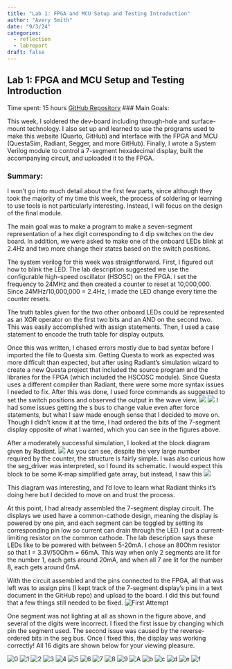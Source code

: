 ```yaml
---
title: "Lab 1: FPGA and MCU Setup and Testing Introduction"
author: "Avery Smith"
date: "9/3/24"
categories:
  - reflection
  - labreport
draft: false
---
```


## Lab 1: FPGA and MCU Setup and Testing Introduction
Time spent: 15 hours
[GitHub Repository](https://github.com/avsmith11/e155-lab1)
### Main Goals:

This week, I soldered the dev-board including through-hole and surface-mount technology. I also set up and learned to use the programs used to make this website (Quarto, GitHub) and interface with the FPGA and MCU (QuestaSim, Radiant, Segger, and more GitHub). Finally, I wrote a System Verilog module to control a 7-segment hexadecimal display, built the accompanying circuit, and uploaded it to the FPGA.


### Summary:
I won't go into much detail about the first few parts, since although they took the majority of my time this week, the process of soldering or learning to use tools is not particularly interesting. Instead, I will focus on the design of the final module.


The main goal was to make a program to make a seven-segment representation of a hex digit corresponding to 4 dip switches on the dev board. In addition, we were asked to make one of the onboard LEDs blink at 2.4Hz and two more change their states based on the switch positions.


The system verilog for this week was straightforward. First, I figured out how to blink the LED. The lab description suggested we use the configurable high-speed oscillator (HSOSC) on the FPGA. I set the frequency to 24MHz and then created a counter to reset at 10,000,000. Since 24MHz/10,000,000 = 2.4Hz, I made the LED change every time the counter resets.


The truth tables given for the two other onboard LEDs could be represented as an XOR operator on the first two bits and an AND on the second two. This was easily accomplished with assign statements. Then, I used a case statement to encode the truth table for display outputs.


Once this was written, I chased errors mostly due to bad syntax before I imported the file to Questa sim. Getting Questa to work as expected was more difficult than expected, but after using Radiant's simulation wizard to create a new Questa project that included the source program and the libraries for the FPGA (which included the HSCOSC module). Since Questa uses a different compiler than Radiant, there were some more syntax issues I needed to fix. After this was done, I used force commands as suggested to set the switch positions and observed the output in the wave view.
![](sim1.png)
![](sim2.png)
I had some issues getting the s bus to change value even after force statements, but what I saw made enough sense that I decided to move on. Though I didn't know it at the time, I had ordered the bits of the 7-segment display opposite of what I wanted, which you can see in the figures above.


After a moderately successful simulation, I looked at the block diagram given by Radiant. ![](top_schematic.png)
As you can see, despite the very large number required by the counter, the structure is fairly simple. I was also curious how the seg_driver was interpreted, so I found its schematic. I would expect this block to be some K-map simplified gate array, but instead, I saw this ![](seg_schematic.png)


This diagram was interesting, and I'd love to learn what Radiant thinks it's doing here but I decided to move on and trust the process.


At this point, I had already assembled the 7-segment display circuit. The displays we used have a common-cathode design, meaning the display is powered by one pin, and each segment can be toggled by setting its corresponding pin low so current can drain through the LED. I put a current-limiting resistor on the common cathode. The lab description says these LEDs like to be powered with between 5-20mA. I chose an 80Ohm resistor so that I = 3.3V/50Ohm = 66mA. This way when only 2 segments are lit for the number 1, each gets around 20mA, and when all 7 are lit for the number 8, each gets around 6mA.


With the circuit assembled and the pins connected to the FPGA, all that was left was to assign pins (I kept track of the 7-segment display's pins in a text document in the GitHub repo) and upload to the board. I did this but found that a few things still needed to be fixed. ![First Attempt](fail.heic)


One segment was not lighting at all as shown in the figure above, and several of the digits were incorrect. I fixed the first issue by changing which pin the segment used. The second issue was caused by the reverse-ordered bits in the seg bus. Once I fixed this, the display was working correctly! All 16 digits are shown below for your viewing pleasure.

![0](0.heic)
![1](1.heic)
![2](2.heic)
![3](3.heic)
![4](4.heic)
![5](5.heic)
![6](6.heic)
![7](7.heic)
![8](8.heic)
![9](9.heic)
![A](A.heic)
![b](b.heic)
![c](c.heic)
![d](d.heic)
![e](e.heic)
![f](f.heic)